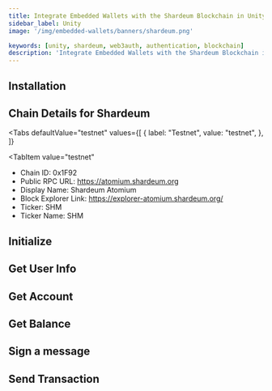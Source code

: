 ```yaml
---
title: Integrate Embedded Wallets with the Shardeum Blockchain in Unity
sidebar_label: Unity
image: '/img/embedded-wallets/banners/shardeum.png'

keywords: [unity, shardeum, web3auth, authentication, blockchain]
description: 'Integrate Embedded Wallets with the Shardeum Blockchain in Unity | Embedded Wallets'
---
```



<SEO
  title="Integrate Embedded Wallets with the Shardeum Blockchain in Unity"
  description="Integrate Embedded Wallets with the Shardeum Blockchain in Unity | Embedded Wallets"
  image="https://docs.metamask.io/img/embedded-wallets/banners/shardeum.png"
  slug="/embedded-wallets/connect-blockchain/evm/shardeum/unity"
/>

## Installation

<InstallationSnippet />

## Chain Details for Shardeum

<Tabs
 defaultValue="testnet"
  values={[
    { label: "Testnet", value: "testnet", },
  ]}
>

<TabItem
  value="testnet"
>

- Chain ID: 0x1F92
- Public RPC URL: https://atomium.shardeum.org
- Display Name: Shardeum Atomium
- Block Explorer Link: https://explorer-atomium.shardeum.org/
- Ticker: SHM
- Ticker Name: SHM

</TabItem>
</Tabs>

## Initialize

<InitialisationSnippet />

## Get User Info

<UserInfoSnippet />

## Get Account

<GetAccountSnippet />

## Get Balance

<GetBalanceSnippet />

## Sign a message

<SignMessageSnippet />

## Send Transaction

<SendTransactionSnippet />

